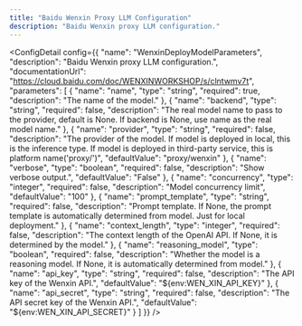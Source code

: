```yaml
---
title: "Baidu Wenxin Proxy LLM Configuration"
description: "Baidu Wenxin proxy LLM configuration."
---
```



<ConfigDetail config={{
  "name": "WenxinDeployModelParameters",
  "description": "Baidu Wenxin proxy LLM configuration.",
  "documentationUrl": "https://cloud.baidu.com/doc/WENXINWORKSHOP/s/clntwmv7t",
  "parameters": [
    {
      "name": "name",
      "type": "string",
      "required": true,
      "description": "The name of the model."
    },
    {
      "name": "backend",
      "type": "string",
      "required": false,
      "description": "The real model name to pass to the provider, default is None. If backend is None, use name as the real model name."
    },
    {
      "name": "provider",
      "type": "string",
      "required": false,
      "description": "The provider of the model. If model is deployed in local, this is the inference type. If model is deployed in third-party service, this is platform name('proxy/<platform>')",
      "defaultValue": "proxy/wenxin"
    },
    {
      "name": "verbose",
      "type": "boolean",
      "required": false,
      "description": "Show verbose output.",
      "defaultValue": "False"
    },
    {
      "name": "concurrency",
      "type": "integer",
      "required": false,
      "description": "Model concurrency limit",
      "defaultValue": "100"
    },
    {
      "name": "prompt_template",
      "type": "string",
      "required": false,
      "description": "Prompt template. If None, the prompt template is automatically determined from model. Just for local deployment."
    },
    {
      "name": "context_length",
      "type": "integer",
      "required": false,
      "description": "The context length of the OpenAI API. If None, it is determined by the model."
    },
    {
      "name": "reasoning_model",
      "type": "boolean",
      "required": false,
      "description": "Whether the model is a reasoning model. If None, it is automatically determined from model."
    },
    {
      "name": "api_key",
      "type": "string",
      "required": false,
      "description": "The API key of the Wenxin API.",
      "defaultValue": "${env:WEN_XIN_API_KEY}"
    },
    {
      "name": "api_secret",
      "type": "string",
      "required": false,
      "description": "The API secret key of the Wenxin API.",
      "defaultValue": "${env:WEN_XIN_API_SECRET}"
    }
  ]
}} />

